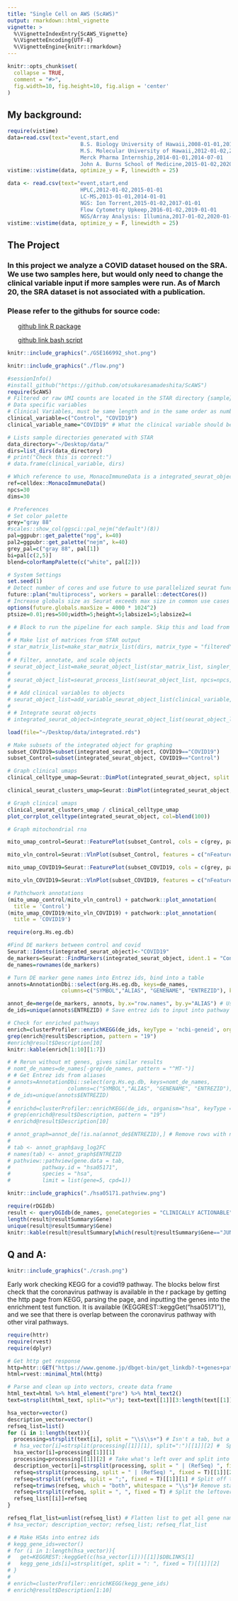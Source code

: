 ```yaml
---
title: "Single Cell on AWS (ScAWS)"
output: rmarkdown::html_vignette
vignette: >
  %\VignetteIndexEntry{ScAWS_Vignette}
  %\VignetteEncoding{UTF-8}
  %\VignetteEngine{knitr::rmarkdown}
---
```


```r
knitr::opts_chunk$set(
  collapse = TRUE,
  comment = "#>",
  fig.width=10, fig.height=10, fig.align = 'center'
)
```
\center 
## My background: 
\center

```r
require(vistime)
data=read.csv(text="event,start,end
                       B.S. Biology University of Hawaii,2008-01-01,2012-01-01
                       M.S. Molecular University of Hawaii,2012-01-02,2015-01-01
                       Merck Pharma Internship,2014-01-01,2014-07-01
                       John A. Burns School of Medicine,2015-01-02,2020-11-01")
vistime::vistime(data, optimize_y = F, linewidth = 25)

data <- read.csv(text="event,start,end
                       HPLC,2012-01-02,2015-01-01
                       LC-MS,2013-01-01,2014-01-01
                       NGS: Ion Torrent,2015-01-02,2017-01-01
                       Flow Cytometry Upkeep,2016-01-02,2019-01-01
                       NGS/Array Analysis: Illumina,2017-01-02,2020-01-01")
vistime::vistime(data, optimize_y = F, linewidth = 25)
```

\center 
## The Project 

### In this project we analyze a COVID dataset housed on the SRA. We use two samples here, but would only need to change the clinical variable input if more samples were run. As of March 20, the SRA dataset is not associated with a publication.

### Please refer to the githubs for source code:

<ul>[github link R package](https://github.com/otsukaresamadeshita/ScAWS)</ul>
<ul>[github link bash script](https://github.com/otsukaresamadeshita/ScAWS_Image)</ul>

\center

```r
knitr::include_graphics("./GSE166992_shot.png")
```

```r
knitr::include_graphics("./flow.png")
```



```r
#sessionInfo()
#install_github("https://github.com/otsukaresamadeshita/ScAWS")
require(ScAWS)
# Filtered or raw UMI counts are located in the STAR directory {sample}/Solo.out/Gene/filtered or {sample}/Solo.out/Gene/raw, respectively.
# Data specific variables
# Clinical Variables, must be same length and in the same order as number of sample directories
clinical_variable=c("Control", "COVID19")
clinical_variable_name="COVID19" # What the clinical variable should be named in the Seurat object and graphs

# Lists sample directories generated with STAR
data_directory="~/Desktop/data/"
dirs=list_dirs(data_directory)
# print("Check this is correct:")
# data.frame(clinical_variable, dirs)

# Which reference to use, MonacoImmuneData is a integrated_seurat_object dataset
ref=celldex::MonacoImmuneData()
npcs=30
dims=30

# Preferences
# Set color palette
grey="gray 88"
#scales::show_col(ggsci::pal_nejm("default")(8))
pal=ggpubr::get_palette("npg", k=40)
pal2=ggpubr::get_palette("nejm", k=40)
grey_pal=c("gray 88", pal[1])
bi=pal[c(2,5)]
blend=colorRampPalette(c("white", pal[2]))

# System Settings
set.seed(1)
# Detect number of cores and use future to use parallelized seurat functions
future::plan("multiprocess", workers = parallel::detectCores())
# Increase globals size as Seurat exceeds max size in common use cases
options(future.globals.maxSize = 4000 * 1024^2)
ptsize=0.01;res=500;width=5;height=5;labsize1=5;labsize2=4
```

```r
# # Block to run the pipeline for each sample. Skip this and load from rds.
# 
# # Make list of matrices from STAR output
# star_matrix_list=make_star_matrix_list(dirs, matrix_type = "filtered")
# 
# # Filter, annotate, and scale objects
# seurat_object_list=make_seurat_object_list(star_matrix_list, singler_ref=ref, singler_labels=ref$label.main)
# 
# seurat_object_list=seurat_process_list(seurat_object_list, npcs=npcs, dims=dims)
# 
# # Add clinical variables to objects
# seurat_object_list=add_variable_seurat_object_list(clinical_variable, clinical_variable_name, seurat_object_list)
# 
# # Integrate seurat objects
# integrated_seurat_object=integrate_seurat_object_list(seurat_object_list, npcs=npcs, dims=dims)
```

```r
load(file="~/Desktop/data/integrated.rds")

# Make subsets of the integrated object for graphing
subset_COVID19=subset(integrated_seurat_object, COVID19=="COVID19")
subset_Control=subset(integrated_seurat_object, COVID19=="Control")

# Graph clinical umaps
clinical_celltype_umap=Seurat::DimPlot(integrated_seurat_object, split.by="COVID19", group.by="celltype", reduction = "umap", pt.size = ptsize, label = T, label.size = labsize2, repel=T, cols=pal) + ggplot2::labs(title=ggplot2::element_blank()) + ggsci::scale_color_npg()

clinical_seurat_clusters_umap=Seurat::DimPlot(integrated_seurat_object, split.by="COVID19", group.by="seurat_clusters", reduction = "umap", pt.size = ptsize, label = T, label.size = labsize1, repel=T, cols=pal) + ggplot2::labs(title=ggplot2::element_blank())
```

```r
# Graph clinical umaps
clinical_seurat_clusters_umap / clinical_celltype_umap
plot_corrplot_celltype(integrated_seurat_object, col=blend(100))

```

```r
# Graph mitochondrial rna

mito_umap_control=Seurat::FeaturePlot(subset_Control, cols = c(grey, pal[2]), features = "percent.mt", pt.size = ptsize)

mito_vln_control=Seurat::VlnPlot(subset_Control, features = c("nFeature_RNA", "nCount_RNA", "percent.mt"), cols = rep(pal[2], 12), pt.size = ptsize)

mito_umap_COVID19=Seurat::FeaturePlot(subset_COVID19, cols = c(grey, pal[2]), features = "percent.mt", pt.size = ptsize)

mito_vln_COVID19=Seurat::VlnPlot(subset_COVID19, features = c("nFeature_RNA", "nCount_RNA", "percent.mt"), cols = rep(pal[2], 12), pt.size = ptsize)

# Pathchwork annotations
(mito_umap_control/mito_vln_control) + patchwork::plot_annotation(
  title = 'Control')
(mito_umap_COVID19/mito_vln_COVID19) + patchwork::plot_annotation(
  title = 'COVID19')
```

```r
require(org.Hs.eg.db)

#Find DE markers between control and covid
Seurat::Idents(integrated_seurat_object)<-"COVID19"
de_markers=Seurat::FindMarkers(integrated_seurat_object, ident.1 = "Control", ident.2 = "COVID19", test.use="MAST")
de_names=rownames(de_markers)

# Turn DE marker gene names into Entrez ids, bind into a table
annots=AnnotationDbi::select(org.Hs.eg.db, keys=de_names,
                 columns=c("SYMBOL","ALIAS", "GENENAME", "ENTREZID"), keytype="ALIAS")

annot_de=merge(de_markers, annots, by.x="row.names", by.y="ALIAS") # Use this in graphing pathways
de_ids=unique(annots$ENTREZID) # Save entrez ids to input into pathway enrichment

# Check for enriched pathways
enrich=clusterProfiler::enrichKEGG(de_ids, keyType = 'ncbi-geneid', organism = "hsa")
grep(enrich@result$Description, pattern = "19")
#enrich@result$Description[10]
knitr::kable(enrich[1:10][1:7])

# # Rerun without mt genes, gives similar results
# nomt_de_names=de_names[-grep(de_names, pattern = "^MT-")]
# # Get Entrez ids from aliases
# annots=AnnotationDbi::select(org.Hs.eg.db, keys=nomt_de_names,
#                  columns=c("SYMBOL","ALIAS", "GENENAME", "ENTREZID"), keytype="ALIAS")
# de_ids=unique(annots$ENTREZID)
# 
# enrichd=clusterProfiler::enrichKEGG(de_ids, organism="hsa", keyType = 'ncbi-geneid')
# grep(enrichd@result$Description, pattern = "19")
# enrichd@result$Description[10]
```

```r
# annot_graph=annot_de[!is.na(annot_de$ENTREZID),] # Remove rows with na in entrezid
# 
# tab <- annot_graph$avg_log2FC
# names(tab) <- annot_graph$ENTREZID
# pathview::pathview(gene.data = tab,
#          pathway.id = "hsa05171",
#          species = "hsa",
#          limit = list(gene=5, cpd=1))

```

```r
knitr::include_graphics("./hsa05171.pathview.png")
```

```r
require(rDGIdb)
result <- queryDGIdb(de_names, geneCategories = "CLINICALLY ACTIONABLE")
length(result@resultSummary$Gene)
unique(result@resultSummary$Gene)
knitr::kable(result@resultSummary[which(result@resultSummary$Gene=="JUN"),])

```
\center
## Q and A: 
\center
```r
knitr::include_graphics("./crash.png")
```


\center
Early work checking KEGG for a covid19 pathway. The blocks below first check that the coronavirus pathway is available in the r package by getting the http page from KEGG, parsing the page, and inputting the genes into the enrichment test function. It is available (KEGGREST::keggGet("hsa05171")), and we see that there is overlap between the coronavirus pathway with other viral pathways.
\center
```r
require(httr)
require(rvest)
require(dplyr)

# Get http get response
http=httr::GET("https://www.genome.jp/dbget-bin/get_linkdb?-t+genes+path:hsa05171")
html=rvest::minimal_html(http)

# Parse and clean up into vectors, create data frame
html_text=html %>% html_element("pre") %>% html_text2()
text=strsplit(html_text, split="\n"); text=text[[1]][3:length(text[[1]])] #split by newline

hsa_vector=vector()
description_vector=vector()
refseq_list=list()
for (i in 1:length(text)){
  processing=strsplit(text[i], split = "\\s\\s+") # Isn't a tab, but a varying number of spaces. Split by >1 consecutive spaces, as one would split the string on each word.
  # hsa_vector[i]=strsplit(processing[[1]][1], split=":")[[1]][2] #  Split by ':', take the fragment directly following the colon
  hsa_vector[i]=processing[[1]][1]
  processing=processing[[1]][2] # Take what's left over and split into other notations
  description_vector[i]=strsplit(processing, split = " | (RefSeq) ", fixed = T)[[1]][1] # Get Description of the hsa
  refseq=strsplit(processing, split = " | (RefSeq) ", fixed = T)[[1]][2] # Get refseq names
  refseq=strsplit(refseq, split = ";", fixed = T)[[1]][1] # Split off the long refseq name
  refseq=trimws(refseq, which = "both", whitespace = "\\s")# Remove starting or trailing space if present
  refseq=strsplit(refseq, split = ", ", fixed = T) # Split the leftover gene names into separate elements
  refseq_list[[i]]=refseq
}

refseq_flat_list=unlist(refseq_list) # Flatten list to get all gene names
# hsa_vector; description_vector; refseq_list; refseq_flat_list
```


```r
# # Make HSAs into entrez ids
# kegg_gene_ids=vector()
# for (i in 1:length(hsa_vector)){
#   get=KEGGREST::keggGet(c(hsa_vector[i]))[[1]]$DBLINKS[1]
#   kegg_gene_ids[i]=strsplit(get, split = ": ", fixed = T)[[1]][2]
# }
# 
# enrich=clusterProfiler::enrichKEGG(kegg_gene_ids)
# enrich@result$Description[1:10]
```


